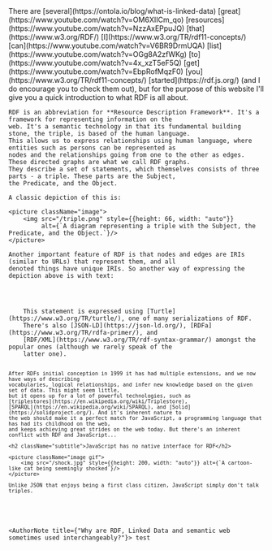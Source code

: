 
<Content>
    There are
    [several](https://ontola.io/blog/what-is-linked-data)
    [great](https://www.youtube.com/watch?v=OM6XIICm_qo)
    [resources](https://www.youtube.com/watch?v=NzzAxEPpuJQ)
    [that](https://www.w3.org/RDF/)
    [I](https://www.w3.org/TR/rdf11-concepts/)
    [can](https://www.youtube.com/watch?v=V6BR9DrmUQA)
    [list](https://www.youtube.com/watch?v=OGg8A2zfWKg)
    [to](https://www.youtube.com/watch?v=4x_xzT5eF5Q)
    [get](https://www.youtube.com/watch?v=EbpRofMqzF0)
    [you](https://www.w3.org/TR/rdf11-concepts/)
    [started](https://rdf.js.org/) (and I do encourage you to check them out), but for the purpose of this website I'll
    give you a quick introduction to what RDF is all about.

    RDF is an abbreviation for **Resource Description Framework**. It's a framework for representing information on the
    web. It's a semantic technology in that its fundamental building stone, the triple, is based of the human language.
    This allows us to express relationships using human language, where entities such as persons can be represented as
    nodes and the relationships going from one to the other as edges. These directed graphs are what we call RDF graphs.
    They describe a set of statements, which themselves consists of three parts - a triple. These parts are the Subject,
    the Predicate, and the Object.

    A classic depiction of this is:

    <picture className="image">
        <img src="/triple.png" style={{height: 66, width: "auto"}}
             alt={`A diagram representing a triple with the Subject, the Predicate, and the Object.`}/>
    </picture>

    Another important feature of RDF is that nodes and edges are IRIs (similar to URLs) that represent them, and all
    denoted things have unique IRIs. So another way of expressing the depiction above is with text:
</Content>

<Code code={textTurtle} id="textTurtle" language="turtle" noCopy={true}/>

<Content>
    This statement is expressed using [Turtle](https://www.w3.org/TR/turtle/), one of many serializations of RDF.
    There's also [JSON-LD](https://json-ld.org/), [RDFa](https://www.w3.org/TR/rdfa-primer/), and
    [RDF/XML](https://www.w3.org/TR/rdf-syntax-grammar/) amongst the popular ones (although we rarely speak of the
    latter one).

    After RDFs initial conception in 1999 it has had multiple extensions, and we now have ways of describing
    vocabularies, logical relationships, and infer new knowledge based on the given set of data. This might seem little,
    but it opens up for a lot of powerful technologies, such as
    [triplestores](https://en.wikipedia.org/wiki/Triplestore),
    [SPARQL](https://en.wikipedia.org/wiki/SPARQL), and [Solid](https://solidproject.org/). And it's inherent nature to
    the web should make it a perfect match for JavaScript, a programming language that has had its childhood on the web,
    and keeps achieving great strides on the web today. But there's an inherent conflict with RDF and JavaScript...

    <h2 className="subtitle">JavaScript has no native interface for RDF</h2>

    <picture className="image gif">
        <img src="/shock.jpg" style={{height: 200, width: "auto"}} alt={`A cartoon-like cat being seemingly shocked`}/>
    </picture>

    Unlike JSON that enjoys being a first class citizen, JavaScript simply don't talk triples.
</Content>

<AuthorNote title={"Why are RDF, Linked Data and semantic web sometimes used interchangeably?"}>
    test
</AuthorNote>